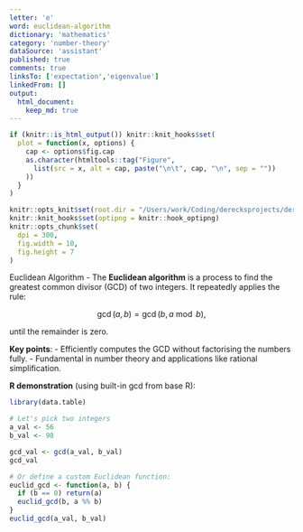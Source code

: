 ```yaml
---
letter: 'e'
word: euclidean-algorithm
dictionary: 'mathematics'
category: 'number-theory'
dataSource: 'assistant'
published: true
comments: true
linksTo: ['expectation','eigenvalue']
linkedFrom: []
output:
  html_document:
    keep_md: true
---
```


```r
if (knitr::is_html_output()) knitr::knit_hooks$set(
  plot = function(x, options) {
    cap <- options$fig.cap
    as.character(htmltools::tag("Figure",
      list(src = x, alt = cap, paste("\n\t", cap, "\n", sep = ""))
    ))
  }
)

knitr::opts_knit$set(root.dir = "/Users/work/Coding/derecksprojects/derecksnotes.com-playground/derecksnotes.com/client/src/app/dictionaries/mathematics/definitions")
knitr::knit_hooks$set(optipng = knitr::hook_optipng)
knitr::opts_chunk$set(
  dpi = 300,
  fig.width = 10,
  fig.height = 7
)
```

<a id="euclidean-algorithm">Euclidean Algorithm</a> - The **Euclidean algorithm** is a process to find the greatest common divisor (GCD) of two integers. It repeatedly applies the rule:

$$
\gcd(a, b) = \gcd(b, a \bmod b),
$$

until the remainder is zero.

**Key points**:
- Efficiently computes the GCD without factorising the numbers fully.
- Fundamental in number theory and applications like rational simplification.

**R demonstration** (using built-in gcd from base R):

```r
library(data.table)

# Let's pick two integers
a_val <- 56
b_val <- 98

gcd_val <- gcd(a_val, b_val)
gcd_val

# Or define a custom Euclidean function:
euclid_gcd <- function(a, b) {
  if (b == 0) return(a)
  euclid_gcd(b, a %% b)
}
euclid_gcd(a_val, b_val)
```

